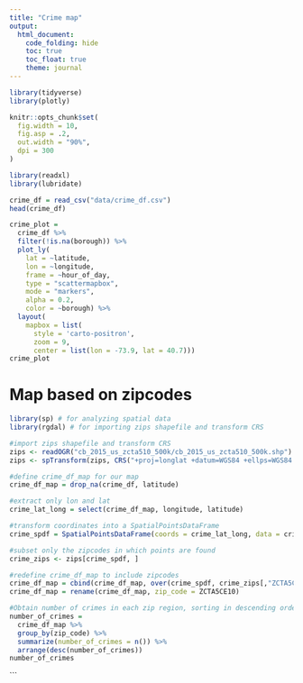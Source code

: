 ```yaml
---
title: "Crime map"
output: 
  html_document:
    code_folding: hide
    toc: true
    toc_float: true
    theme: journal
---
```


```r
library(tidyverse)
library(plotly)

knitr::opts_chunk$set(
  fig.width = 10,
  fig.asp = .2,
  out.width = "90%",
  dpi = 300
)
```

```r
library(readxl)
library(lubridate)
```

```r
crime_df = read_csv("data/crime_df.csv")
head(crime_df)
```

```r
crime_plot =
  crime_df %>% 
  filter(!is.na(borough)) %>%
  plot_ly(
    lat = ~latitude, 
    lon = ~longitude, 
    frame = ~hour_of_day,
    type = "scattermapbox", 
    mode = "markers", 
    alpha = 0.2,
    color = ~borough) %>% 
  layout(
    mapbox = list(
      style = 'carto-positron',
      zoom = 9,
      center = list(lon = -73.9, lat = 40.7)))
crime_plot
```

# Map based on zipcodes

```r
library(sp) # for analyzing spatial data
library(rgdal) # for importing zips shapefile and transform CRS
```

```r
#import zips shapefile and transform CRS 
zips <- readOGR("cb_2015_us_zcta510_500k/cb_2015_us_zcta510_500k.shp")
zips <- spTransform(zips, CRS("+proj=longlat +datum=WGS84 +ellps=WGS84 +towgs84=0,0,0"))
```

```r
#define crime_df_map for our map
crime_df_map = drop_na(crime_df, latitude)

#extract only lon and lat
crime_lat_long = select(crime_df_map, longitude, latitude)

#transform coordinates into a SpatialPointsDataFrame
crime_spdf = SpatialPointsDataFrame(coords = crime_lat_long, data = crime_lat_long, proj4string = CRS("+proj=longlat +datum=WGS84 +ellps=WGS84 +towgs84=0,0,0"))

#subset only the zipcodes in which points are found
crime_zips <- zips[crime_spdf, ]

#redefine crime_df_map to include zipcodes
crime_df_map = cbind(crime_df_map, over(crime_spdf, crime_zips[,"ZCTA5CE10"]))
crime_df_map = rename(crime_df_map, zip_code = ZCTA5CE10)
```

```r
#Obtain number of crimes in each zip region, sorting in descending order
number_of_crimes = 
  crime_df_map %>% 
  group_by(zip_code) %>% 
  summarize(number_of_crimes = n()) %>%
  arrange(desc(number_of_crimes))
number_of_crimes
```
```